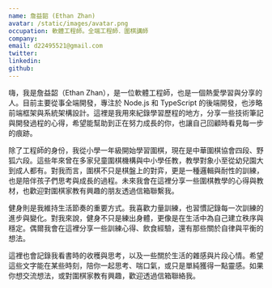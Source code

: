 ```yaml
---
name: 詹益韶 (Ethan Zhan)
avatar: /static/images/avatar.png
occupation: 軟體工程師。全端工程師．圍棋講師
company:
email: d22495521@gmail.com
twitter:
linkedin:
github:
---
```


嗨，我是詹益韶（Ethan Zhan），是一位軟體工程師，也是一個熱愛學習與分享的人。目前主要從事全端開發，專注於 Node.js 和 TypeScript 的後端開發，也涉略前端框架與系統架構設計。這裡是我用來紀錄學習歷程的地方，分享一些技術筆記與開發過程的心得，希望能幫助到正在努力成長的你，也讓自己回顧時看見每一步的痕跡。

除了工程師的身份，我從小學一年級開始學習圍棋，現在是中華圍棋協會四段、野狐六段。這些年來曾在多家兒童圍棋機構與中小學任教，教學對象小至從幼兒園大到成人都有。對我而言，圍棋不只是棋盤上的對弈，更是一種邏輯與耐性的訓練，也是陪伴孩子們思考與成長的過程。未來我會在這裡分享一些圍棋教學的心得與教材，也歡迎對圍棋家教有興趣的朋友透過信箱聯繫我。

健身則是我維持生活節奏的重要方式。我喜歡力量訓練，也習慣記錄每一次訓練的進步與變化。對我來說，健身不只是練出身體，更像是在生活中為自己建立秩序與穩定。偶爾我會在這裡分享一些訓練心得、飲食經驗，還有那些關於自律與平衡的想法。

這裡也會記錄我看書時的收穫與思考，以及一些關於生活的雜感與片段心情。希望這些文字能在某些時刻，陪你一起思考、喘口氣，或只是單純獲得一點靈感。如果你想交流想法，或對圍棋家教有興趣，歡迎透過信箱聯絡我。
